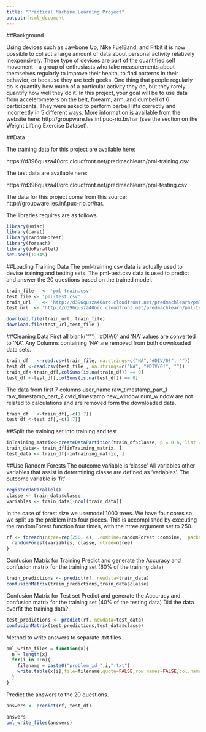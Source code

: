 ```yaml
---
title: "Practical Machine Learning Project"
output: html_document
---
```


##Background

Using devices such as Jawbone Up, Nike FuelBand, and Fitbit it is now possible to collect a large amount of data about personal activity relatively inexpensively. These type of devices are part of the quantified self movement - a group of enthusiasts who take measurements about themselves regularly to improve their health, to find patterns in their behavior, or because they are tech geeks. One thing that people regularly do is quantify how much of a particular activity they do, but they rarely quantify how well they do it. In this project, your goal will be to use data from accelerometers on the belt, forearm, arm, and dumbell of 6 participants. They were asked to perform barbell lifts correctly and incorrectly in 5 different ways. More information is available from the website here: http://groupware.les.inf.puc-rio.br/har (see the section on the Weight Lifting Exercise Dataset). 


##Data 


The training data for this project are available here: 

https://d396qusza40orc.cloudfront.net/predmachlearn/pml-training.csv

The test data are available here: 

https://d396qusza40orc.cloudfront.net/predmachlearn/pml-testing.csv

The data for this project come from this source: http://groupware.les.inf.puc-rio.br/har.

The libraries requires are as follows.
```r
library(Hmisc)
library(caret)
library(randomForest)
library(foreach)
library(doParallel)
set.seed(12345)
```

##Loading Training Data
The pml-training.csv data is actually used to devise training and testing sets. 
The pml-test.csv data is used to predict and answer the 20 questions based on the trained model.

```r
train_file   <- 'pml-train.csv'
test_file <- 'pml-test.csv'
train_url    <- 'http://d396qusza40orc.cloudfront.net/predmachlearn/pml-training.csv'
test_url  <- 'http://d396qusza40orc.cloudfront.net/predmachlearn/pml-testing.csv'

download.file(train_url, train_file)
download.file(test_url,test_file )
```

##Cleaning Data
First all blank('""'), '#DIV/0' and 'NA' values are converted to 'NA'. 
Any Columns containing 'NA' are removed from both downloaded data sets.
```r
train_df   <-read.csv(train_file, na.strings=c("NA","#DIV/0!", ""))
test_df <-read.csv(test_file , na.strings=c("NA", "#DIV/0!", ""))
train_df<-train_df[,colSums(is.na(train_df)) == 0]
test_df <-test_df[,colSums(is.na(test_df)) == 0]
```

The data from first 7 columns user_name raw_timestamp_part_1 raw_timestamp_part_2 cvtd_timestamp new_window num_window 
are not related to calculations and are removed form the downloaded data.
```r
train_df   <-train_df[,-c(1:7)]
test_df <-test_df[,-c(1:7)]
```

##Split the training set into training and test
```r
inTraining_matrix<-createDataPartition(train_df$classe, p = 0.6, list = FALSE)
train_data<- train_df[inTraining_matrix, ]
test_data <- train_df[-inTraining_matrix, ]
```

##Use Random Forests
The outcome variable is 'classe' All variables other variables that assist in determining classe are defined as 'variables'. 
The outcome variable is 'fit'
```r
registerDoParallel()
classe <- train_data$classe
variables <- train_data[-ncol(train_data)]
```
In the case of forest size we usemodel 1000 trees. We have four cores so we split up the problem into four pieces. 
This is accomplished by executing the randomForest function four times, with the ntree argument set to 250.
```r
rf <- foreach(ntree=rep(250, 4), .combine=randomForest::combine, .packages='randomForest') %dopar% {
  randomForest(variables, classe, ntree=ntree) 
}
```

Confusion Matrix for Training
Predict and generate the Accuracy and confusion matrix for the training set (60% of the training data)
```r
train_predictions <- predict(rf, newdata=train_data)
confusionMatrix(train_predictions,train_data$classe)
```

Confusion Matrix for Test set
Predict and generate the Accuracy and confusion matrix for the training set (40% of the testing data) Did the data overfit the training data?
```r
test_predictions <- predict(rf, newdata=test_data)
confusionMatrix(test_predictions,test_data$classe)
```

Method to write answers to separate .txt files
```r
pml_write_files = function(x){
  n = length(x)
  for(i in 1:n){
    filename = paste0("problem_id_",i,".txt")
    write.table(x[i],file=filename,quote=FALSE,row.names=FALSE,col.names=FALSE)
  }
}
```

Predict the answers to the 20 questions.
```r
answers <- predict(rf, test_df)

answers
pml_write_files(answers)
```


